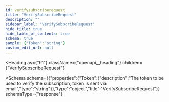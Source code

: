 ```yaml
---
id: verifysubscriberequest
title: "VerifySubscribeRequest"
description: ""
sidebar_label: "VerifySubscribeRequest"
hide_title: true
hide_table_of_contents: true
schema: true
sample: {"Token":"string"}
custom_edit_url: null
---
```



<Heading
  as={"h1"}
  className={"openapi__heading"}
  children={"VerifySubscribeRequest"}
>
</Heading>





<Schema
  schema={{"properties":{"Token":{"description":"The token to be used to verify the subscription, token is sent via email","type":"string"}},"type":"object","title":"VerifySubscribeRequest"}}
  schemaType={"response"}
>

</Schema>
